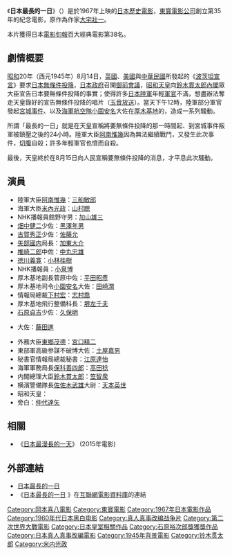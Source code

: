 {{unreferenced|time=2015-8-16}}
{{Infobox Film
| name               = 日本最長的一日
| original_name      = 日本のいちばん長い日
| image              = 日本最長的一日1967.jpg
| caption            = 
| director           = [[岡本喜八|岡本喜八]]
| producer           = {{link-ja|藤本真澄|藤本真澄}}<br>[[田中友幸|田中友幸]]
| writer             = [[橋本忍|橋本忍]]
| starring           = [[三船敏郎|三船敏郎]]<br>[[加山雄三|加山雄三]]<br>{{link-ja|黑澤年男|黒沢年雄}}<br>{{link-ja|佐藤允|佐藤允}}<br>[[山村聰|山村聰]]<br>{{link-ja|小林桂樹|小林桂樹}}<br>[[平田昭彥|平田昭彥]]<br>{{link-ja|松本幸四郎|松本白鸚 (初代)}}
| music              = {{link-ja|佐藤勝|佐藤勝}}
| narrator           = 
| cinematography     = 
| editing            = 
| production_company = [[東寶電影公司|東寶]]
| distributor        = [[東寶電影公司|東寶]]
| released           = 1967年8月3日
| runtime            = 157分鐘
| country            = {{JPN}}
| language           = 日語
| budget             = 
| gross              = 
| preceded_by        = 
| followed_by        = [[激動的昭和史_軍閥|激動的昭和史 軍閥]]
| website            = 
| amg_id             = 
| imdb_id            = 
| cn_name            = 
| hk_name            = 
| tw_name            = 
}}

《'''日本最長的一日'''》（{{lang-ja|'''日本のいちばん長い日'''}}）是於1967年上映的[[日本歷史|日本歷史]][[電影|電影]]，[[東寶電影公司|東寶電影公司]]創立第35年的紀念電影，原作為作家[[大宅壯一|大宅壯一]]。

本片獲得日本[[電影旬報|電影旬報]]百大經典電影第38名。

== 劇情概要 ==
[[昭和|昭和]]20年（西元1945年）8月14日，[[英國|英國]]、[[美國|美國]]與[[中華民國|中華民國]]所發起的《[[波茨坦宣言|波茨坦宣言]]》要求[[日本投降|日本無條件投降]]，[[日本政府|日本政府]]召開[[御前會議|御前會議]]，[[昭和天皇|昭和天皇]]向[[鈴木貫太郎內閣|鈴木貫太郎內閣]]眾大臣宣告日本要無條件投降的事實；使得許多[[日本陸軍|日本陸軍]]年輕[[軍官|軍官]]不滿，想盡辦法奪走天皇錄好的宣告無條件投降的唱片（[[玉音放送|玉音放送]]）。當天下午12時，陸軍部分軍官發起[[宮城事件|宮城事件]]、以及[[大日本帝國海軍航空隊列表|海軍航空隊]][[小園安名|小園安名]]大佐在[[厚木基地|厚木基地]]的{{Link-ja|厚木航空隊事件|厚木航空隊事件|叛亂事件}}，造成一系列騷動。

所謂「最長的一日」就是在天皇宣稱將要無條件投降的那一時間起、到宮城事件叛軍被鎮壓之後的24小時。陸軍大臣[[阿南惟幾|阿南惟幾]]因為無法繼續戰鬥，又發生此次事件，[[切腹|切腹]]自殺；許多年輕軍官也憤而自殺。

最後，天皇終於在8月15日向人民宣稱要無條件投降的消息，才平息此次騷動。

== 演員 ==
*陸軍大臣[[阿南惟幾|阿南惟幾]]：[[三船敏郎|三船敏郎]]
*海軍大臣[[米內光政|米內光政]]：[[山村聰|山村聰]]
*NHK播報員館野守男：[[加山雄三|加山雄三]]
*[[畑中健二|畑中健二]]少佐：[[黑澤年男|黑澤年男]]
*[[古賀秀正|古賀秀正]]少佐：[[佐藤允|佐藤允]]
*[[矢部國内|矢部國内]]局長：[[加東大介|加東大介]]
*[[椎崎二郎|椎崎二郎]]中佐：[[中丸忠雄|中丸忠雄]]
*[[徳川義寛|徳川義寛]]：[[小林桂樹|小林桂樹]]
*NHK播報員{{link-ja|和田信賢|和田信賢}}：[[小泉博|小泉博]]
*厚木基地副長菅原中佐：[[平田昭彥|平田昭彥]]
*厚木基地司令[[小園安名|小園安名]]大佐：[[田崎潤|田崎潤]]
*情報局總裁[[下村宏|下村宏]]：[[志村喬|志村喬]]
*厚木基地飛行整備科長：[[堺左千夫|堺左千夫]]
*[[石原貞吉|石原貞吉]]少佐：[[久保明|久保明]]
*{{Link-ja|芳賀豐次郎|芳賀豊次郎}}大佐：[[藤田進_(日本演員)|藤田進]]
*外務大臣[[東鄉茂德|東鄉茂德]]：[[宮口精二|宮口精二]]
*東部軍高級参謀不破博大佐：[[土屋嘉男|土屋嘉男]]
*秘書官情報局總裁秘書{{link-ja|川本信正|川本信正}}：[[江原達怡|江原達怡]]
*海軍軍務局長[[保科善四郎|保科善四郎]]：[[高田稔|高田稔]]
*内閣總理大臣[[鈴木貫太郎|鈴木貫太郎]]：[[笠智衆|笠智衆]]
*横濱警備隊長[[佐佐木武雄|佐佐木武雄]]大尉：[[天本英世|天本英世]]
*昭和天皇：{{link-ja|松本白鹦 (初代)|松本白鸚 (初代)|松本幸四郎（第八代）}}
*旁白：[[仲代達矢|仲代達矢]]

==相關==
*《[[日本最漫長的一天|日本最漫長的一天]]》 (2015年電影)


== 外部連結 ==
*[http://www.j-kinema.com/ichiban-nagaihi.htm 日本最長的一日] {{Wayback|url=http://www.j-kinema.com/ichiban-nagaihi.htm |date=20200615183900 }}{{ja}}
*《[http://www.imdb.com/title/tt0062041/ 日本最長的一日] {{Wayback|url=http://www.imdb.com/title/tt0062041/ |date=20130722102810 }}》在[[互聯網電影資料庫|互聯網電影資料庫]]的連結{{En}}

{{岡本喜八監督作品}}
{{石原裕次郎獎}}
{{DEFAULTSORT:Nihon no itibannagaihi}}
[[Category:岡本喜八電影|Category:岡本喜八電影]]
[[Category:東寶電影|Category:東寶電影]]
[[Category:1967年日本電影作品|Category:1967年日本電影作品]]
[[Category:1960年代日本黑白电影|Category:1960年代日本黑白电影]]
[[Category:真人真事改编战争片|Category:真人真事改编战争片]]
[[Category:第二次世界大戰電影|Category:第二次世界大戰電影]]
[[Category:日本皇室相關作品|Category:日本皇室相關作品]]
[[Category:石原裕次郎獎獲獎作品|Category:石原裕次郎獎獲獎作品]]
[[Category:日本真人真事改編電影|Category:日本真人真事改編電影]]
[[Category:1945年背景電影|Category:1945年背景電影]]
[[Category:铃木贯太郎|Category:铃木贯太郎]]
[[Category:米内光政|Category:米内光政]]